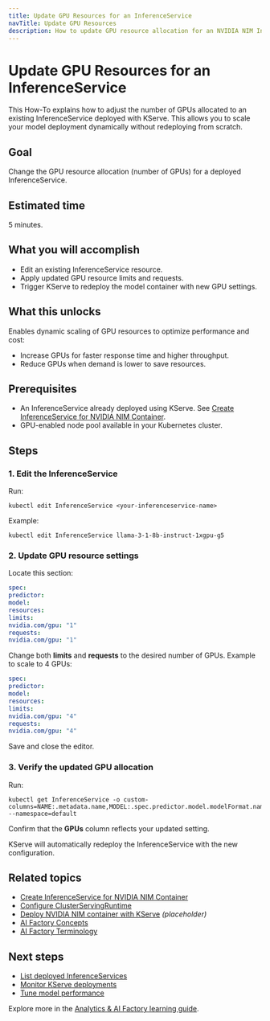 ```yaml
---
title: Update GPU Resources for an InferenceService
navTitle: Update GPU Resources
description: How to update GPU resource allocation for an NVIDIA NIM InferenceService deployed with KServe.
---
```


# Update GPU Resources for an InferenceService

This How-To explains how to adjust the number of GPUs allocated to an existing InferenceService deployed with KServe.
This allows you to scale your model deployment dynamically without redeploying from scratch.

## Goal

Change the GPU resource allocation (number of GPUs) for a deployed InferenceService.

## Estimated time

5 minutes.

## What you will accomplish

-   Edit an existing InferenceService resource.
-   Apply updated GPU resource limits and requests.
-   Trigger KServe to redeploy the model container with new GPU settings.

## What this unlocks

Enables dynamic scaling of GPU resources to optimize performance and cost:

-   Increase GPUs for faster response time and higher throughput.
-   Reduce GPUs when demand is lower to save resources.

## Prerequisites

-   An InferenceService already deployed using KServe.
    See [Create InferenceService for NVIDIA NIM Container](./create-inferenceservice).
-   GPU-enabled node pool available in your Kubernetes cluster.

## Steps

### 1. Edit the InferenceService

Run:

```shell
kubectl edit InferenceService <your-inferenceservice-name>
```

Example:

```shell
kubectl edit InferenceService llama-3-1-8b-instruct-1xgpu-g5
```

### 2. Update GPU resource settings

Locate this section:

```yaml
spec:
predictor:
model:
resources:
limits:
nvidia.com/gpu: "1"
requests:
nvidia.com/gpu: "1"
```

Change both **limits** and **requests** to the desired number of GPUs.
Example to scale to 4 GPUs:

```yaml
spec:
predictor:
model:
resources:
limits:
nvidia.com/gpu: "4"
requests:
nvidia.com/gpu: "4"
```

Save and close the editor.

### 3. Verify the updated GPU allocation

Run:

```shell
kubectl get InferenceService -o custom-columns=NAME:.metadata.name,MODEL:.spec.predictor.model.modelFormat.name,URL:.status.address.url,RUNTIME:.spec.predictor.model.runtime,GPUs:.spec.predictor.model.resources.limits.nvidia\\.com/gpu --namespace=default
```

Confirm that the **GPUs** column reflects your updated setting.

KServe will automatically redeploy the InferenceService with the new configuration.

## Related topics

- [Create InferenceService for NVIDIA NIM Container](./create-inferenceservice)
- [Configure ClusterServingRuntime](./configure-serving-runtime)
- [Deploy NVIDIA NIM container with KServe](./deploy-nim-container) *(placeholder)*
- [AI Factory Concepts](/edb-postgres-ai/ai-factory/learn/explained-ai-factory-concepts)
- [AI Factory Terminology](../terminology)

## Next steps

-   [List deployed InferenceServices](monitor-inferenceservice/)
-   [Monitor KServe deployments](#)
-   [Tune model performance](#)

Explore more in the [Analytics & AI Factory learning guide](../../).
